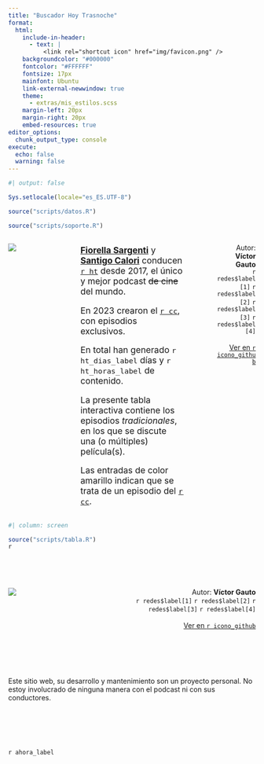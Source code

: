 ```yaml
---
title: "Buscador Hoy Trasnoche"
format:
  html:
    include-in-header: 
      - text: |
          <link rel="shortcut icon" href="img/favicon.png" />
    backgroundcolor: "#000000"
    fontcolor: "#FFFFFF"
    fontsize: 17px
    mainfont: Ubuntu
    link-external-newwindow: true
    theme: 
      - extras/mis_estilos.scss
    margin-left: 20px
    margin-right: 20px
    embed-resources: true
editor_options: 
  chunk_output_type: console
execute: 
  echo: false
  warning: false
---
```


```r
#| output: false

Sys.setlocale(locale="es_ES.UTF-8")

source("scripts/datos.R")

source("scripts/soporte.R")
```

::::: column-screen
:::: {.columns .v-center-container}
::: {.column width="20%"}
![](img/logo.jpeg)
:::

::: {.column width="5%"}
:::

::: {.column width="50%"}
<div style='font-size:1.25em'>
[<b>Fiorella Sargenti</b>](https://www.instagram.com/fiosargenti) y [<b>Santigo Calori</b>](https://www.instagram.com/sancalori/) conducen [`r ht`](https://open.spotify.com/show/6C4MdNWQSPhmzBlIVau30e) desde 2017, el único y mejor podcast <span style='text-decoration: line-through; text-decoration-color:`r cr`;'>de cine</span> del mundo.

En 2023 crearon el [`r cc`](https://hoytrasnoche.com/vip/), con episodios exclusivos.

En total han generado `r ht_dias_label` días y `r ht_horas_label` de contenido.

La presente tabla interactiva contiene los episodios <i>tradicionales</i>, en los que se discute una (o múltiples) película(s). 

Las entradas de color <span style='color:`r ca`'>amarillo</span> indican que se trata de un episodio del [`r cc`](https://hoytrasnoche.com/vip/).

</div>
:::

::: {.column width="5%"}
:::

::: {.column width="20%"}
<p style='text-align:right;'>Autor: <b>Víctor Gauto</b><br>
`r redes$label[1]` `r redes$label[2]` `r redes$label[3]` `r redes$label[4]`<br><br>
[Ver en `r icono_github`](`r link_repositorio`) </p>
:::

::::
:::::

```r
#| column: screen

source("scripts/tabla.R")
r
```

<br> <br>

::: column-body-outset
::: {.columns .v-center-container}
::: {.column width="30%"}
![](img/logo.jpeg)
:::

::: {.column width="10%"}
:::

::: {.column width="60%"}
<p style='text-align:right;'>Autor: <b>Víctor Gauto</b><br>
`r redes$label[1]` `r redes$label[2]` `r redes$label[3]` `r redes$label[4]`<br><br>
[Ver en `r icono_github`](`r link_repositorio`)</p>
:::
:::
:::

<br>
<br>
<br>
<br>
<p style='color:`r cg4`'>Este sitio web, su desarrollo y mantenimiento son un proyecto personal. No estoy involucrado de ninguna manera con el podcast ni con sus conductores.</p>

<br>
<br>
<br>
<br>

::: {.column-screen}
<span style='font-family:JetBrains Mono;'>`r ahora_label`</span>
:::

<!-- botón para ir arriba -->

```{=html}
<!DOCTYPE html>
<html>
<head>
<style>
#miBoton {
  display: none;
  position: fixed;
  bottom: 20px;
  right: 30px;
  z-index: 9999; /* aseguro que el botón esté encima de la tabla */
  border: none;
  outline: none;
  background-color: `r cr`;
  color: `r cb`;
  cursor: pointer;
  padding: 15px;
  border-radius: 50%; /* el botón es circular */
}

/* estilo del botón al pasar el mouse */
#miBoton:hover {
  background-color: `r ca`;
  color: `r cn`;
}
</style>
</head>
<body>

<button onclick="topFunction()" id="miBoton">`r icono_flecha`</button>

<script>

// botón
var mybutton = document.getElementById("miBoton");

// cuando bajo 500px aparece el botón
window.onscroll = function() {scrollFunction()};

function scrollFunction() {
  if (document.body.scrollTop > 500 || document.documentElement.scrollTop > 500) {
    mybutton.style.display = "block";
  } else {
    mybutton.style.display = "none";
  }
}

// cuando hago click en el botón se mueve hacia el tope del sitio
function topFunction() {
  document.body.scrollTop = 0;
  document.documentElement.scrollTop = 0;
}
</script>

</body>
</html>
```